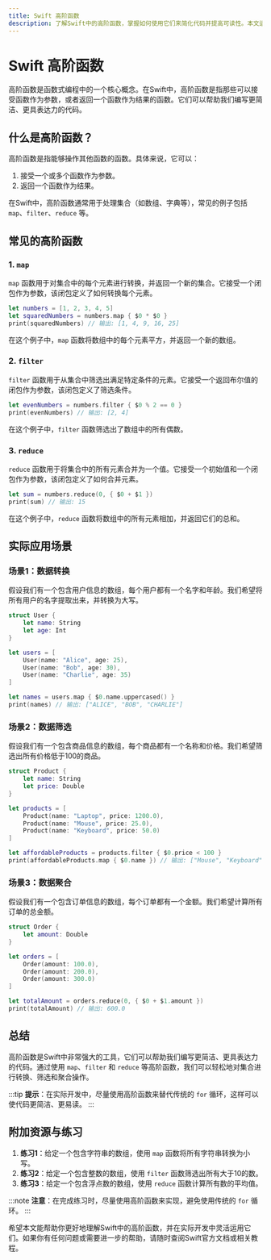 ```yaml
---
title: Swift 高阶函数
description: 了解Swift中的高阶函数，掌握如何使用它们来简化代码并提高可读性。本文适合初学者，包含代码示例和实际应用场景。
---
```


# Swift 高阶函数

高阶函数是函数式编程中的一个核心概念。在Swift中，高阶函数是指那些可以接受函数作为参数，或者返回一个函数作为结果的函数。它们可以帮助我们编写更简洁、更具表达力的代码。

## 什么是高阶函数？

高阶函数是指能够操作其他函数的函数。具体来说，它可以：
1. 接受一个或多个函数作为参数。
2. 返回一个函数作为结果。

在Swift中，高阶函数通常用于处理集合（如数组、字典等），常见的例子包括 `map`、`filter`、`reduce` 等。

## 常见的高阶函数

### 1. `map`

`map` 函数用于对集合中的每个元素进行转换，并返回一个新的集合。它接受一个闭包作为参数，该闭包定义了如何转换每个元素。

```swift
let numbers = [1, 2, 3, 4, 5]
let squaredNumbers = numbers.map { $0 * $0 }
print(squaredNumbers) // 输出: [1, 4, 9, 16, 25]
```

在这个例子中，`map` 函数将数组中的每个元素平方，并返回一个新的数组。

### 2. `filter`

`filter` 函数用于从集合中筛选出满足特定条件的元素。它接受一个返回布尔值的闭包作为参数，该闭包定义了筛选条件。

```swift
let evenNumbers = numbers.filter { $0 % 2 == 0 }
print(evenNumbers) // 输出: [2, 4]
```

在这个例子中，`filter` 函数筛选出了数组中的所有偶数。

### 3. `reduce`

`reduce` 函数用于将集合中的所有元素合并为一个值。它接受一个初始值和一个闭包作为参数，该闭包定义了如何合并元素。

```swift
let sum = numbers.reduce(0, { $0 + $1 })
print(sum) // 输出: 15
```

在这个例子中，`reduce` 函数将数组中的所有元素相加，并返回它们的总和。

## 实际应用场景

### 场景1：数据转换

假设我们有一个包含用户信息的数组，每个用户都有一个名字和年龄。我们希望将所有用户的名字提取出来，并转换为大写。

```swift
struct User {
    let name: String
    let age: Int
}

let users = [
    User(name: "Alice", age: 25),
    User(name: "Bob", age: 30),
    User(name: "Charlie", age: 35)
]

let names = users.map { $0.name.uppercased() }
print(names) // 输出: ["ALICE", "BOB", "CHARLIE"]
```

### 场景2：数据筛选

假设我们有一个包含商品信息的数组，每个商品都有一个名称和价格。我们希望筛选出所有价格低于100的商品。

```swift
struct Product {
    let name: String
    let price: Double
}

let products = [
    Product(name: "Laptop", price: 1200.0),
    Product(name: "Mouse", price: 25.0),
    Product(name: "Keyboard", price: 50.0)
]

let affordableProducts = products.filter { $0.price < 100 }
print(affordableProducts.map { $0.name }) // 输出: ["Mouse", "Keyboard"]
```

### 场景3：数据聚合

假设我们有一个包含订单信息的数组，每个订单都有一个金额。我们希望计算所有订单的总金额。

```swift
struct Order {
    let amount: Double
}

let orders = [
    Order(amount: 100.0),
    Order(amount: 200.0),
    Order(amount: 300.0)
]

let totalAmount = orders.reduce(0, { $0 + $1.amount })
print(totalAmount) // 输出: 600.0
```

## 总结

高阶函数是Swift中非常强大的工具，它们可以帮助我们编写更简洁、更具表达力的代码。通过使用 `map`、`filter` 和 `reduce` 等高阶函数，我们可以轻松地对集合进行转换、筛选和聚合操作。

:::tip
**提示**：在实际开发中，尽量使用高阶函数来替代传统的 `for` 循环，这样可以使代码更简洁、更易读。
:::

## 附加资源与练习

1. **练习1**：给定一个包含字符串的数组，使用 `map` 函数将所有字符串转换为小写。
2. **练习2**：给定一个包含整数的数组，使用 `filter` 函数筛选出所有大于10的数。
3. **练习3**：给定一个包含浮点数的数组，使用 `reduce` 函数计算所有数的平均值。

:::note
**注意**：在完成练习时，尽量使用高阶函数来实现，避免使用传统的 `for` 循环。
:::

希望本文能帮助你更好地理解Swift中的高阶函数，并在实际开发中灵活运用它们。如果你有任何问题或需要进一步的帮助，请随时查阅Swift官方文档或相关教程。